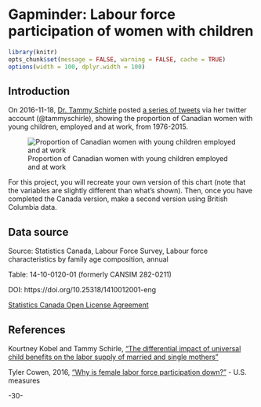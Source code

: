 <!-- 
This file by Martin Monkman 
is licensed under a Creative Commons Attribution 4.0 International License
https://creativecommons.org/licenses/by/4.0/  
-->


# Gapminder: Labour force participation of women with children {#lfs-women}


```r
library(knitr)
opts_chunk$set(message = FALSE, warning = FALSE, cache = TRUE)
options(width = 100, dplyr.width = 100)

```

## Introduction


On 2016-11-18, [Dr. Tammy Schirle](https://legacy.wlu.ca/homepage.php?grp_id=1805&f_id=31) posted [a series of tweets](https://twitter.com/tammyschirle/status/799616596750831616) via her twitter account (@tammyschirle), showing the proportion of Canadian women with young children, employed and at work, from 1976-2015.


![Proportion of Canadian women with young children employed and at work](static/img_capstone/schirle_lfs_women_age_of_child.png)



For this project, you will recreate your own version of this chart (note that the variables are slightly different than what's shown). Then, once you have completed the Canada version, make a second version using British Columbia data.



## Data source

Source: Statistics Canada, Labour Force Survey, Labour force characteristics by family age composition, annual

Table: 14-10-0120-01 (formerly CANSIM 282-0211)

DOI:   https://doi.org/10.25318/1410012001-eng

[Statistics Canada Open License Agreement](http://www.statcan.gc.ca/eng/reference/licence)




## References

Kourtney Kobel and Tammy Schirle, ["The differential impact of universal child benefits on the labor supply of married and single mothers"](http://www.lcerpa.org/public/papers/LCERPA_2015_11.pdf)

Tyler Cowen, 2016, ["Why is female labor force participation down?"](http://marginalrevolution.com/marginalrevolution/2016/11/female-labor-force-participation.html) - U.S. measures


-30-